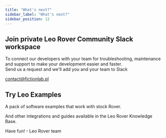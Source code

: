 ```yaml
---
title: "What's next?"
sidebar_label: "What's next?"
sidebar_position: 12
---
```



## Join private Leo Rover Community Slack workspace

To connect our developers with your team for troubleshooting, maintenance and support to make your development easier and faster. \
Send us a request and we'll add you and your team to Slack

[contact@fictionlab.pl](mailto:contact@fictionlab.pl)

## Try Leo Examples

A pack of software examples that work with stock Rover.

<LinkButton
  to="/docs/leo-rover/integrations/leo-examples/follow-artag"
  description="Follow ARTag"
/>

<LinkButton
  to="/docs/leo-rover/integrations/leo-examples/line-follower"
  description="Line follower"
/>

<LinkButton
  to="/docs/leo-rover/integrations/leo-examples/object-detection"
  description="Object detection"
/>

And other integrations and guides available in the Leo Rover Knowledge Base.

Have fun! - Leo Rover team
